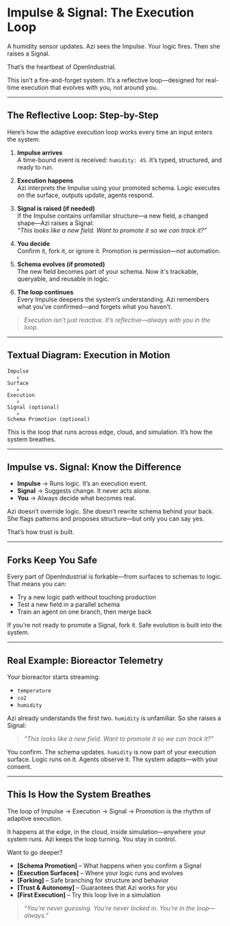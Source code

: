 # Impulse & Signal: The Execution Loop

A humidity sensor updates. Azi sees the Impulse. Your logic fires. Then she raises a Signal.

That’s the heartbeat of OpenIndustrial.

This isn’t a fire-and-forget system. It’s a reflective loop—designed for real-time execution that evolves with you, not around you.

---

## The Reflective Loop: Step-by-Step

Here’s how the adaptive execution loop works every time an input enters the system:

1. **Impulse arrives**  
   A time-bound event is received: `humidity: 45`. It’s typed, structured, and ready to run.

2. **Execution happens**  
   Azi interprets the Impulse using your promoted schema. Logic executes on the surface, outputs update, agents respond.

3. **Signal is raised (if needed)**  
   If the Impulse contains unfamiliar structure—a new field, a changed shape—Azi raises a Signal:  
   _“This looks like a new field. Want to promote it so we can track it?”_

4. **You decide**  
   Confirm it, fork it, or ignore it. Promotion is permission—not automation.

5. **Schema evolves (if promoted)**  
   The new field becomes part of your schema. Now it's trackable, queryable, and reusable in logic.

6. **The loop continues**  
   Every Impulse deepens the system’s understanding. Azi remembers what you’ve confirmed—and forgets what you haven’t.

> _Execution isn’t just reactive. It’s reflective—always with you in the loop._

---

## Textual Diagram: Execution in Motion

```
Impulse
   ↓
Surface
   ↓
Execution
   ↓
Signal (optional)
   ↓
Schema Promotion (optional)
```

This is the loop that runs across edge, cloud, and simulation.
It’s how the system breathes.

---

## Impulse vs. Signal: Know the Difference

- **Impulse** → Runs logic. It’s an execution event.
- **Signal** → Suggests change. It never acts alone.
- **You** → Always decide what becomes real.

Azi doesn’t override logic. She doesn’t rewrite schema behind your back. She flags patterns and proposes structure—but only you can say yes.

That’s how trust is built.

---

## Forks Keep You Safe

Every part of OpenIndustrial is forkable—from surfaces to schemas to logic. That means you can:

- Try a new logic path without touching production
- Test a new field in a parallel schema
- Train an agent on one branch, then merge back

If you’re not ready to promote a Signal, fork it. Safe evolution is built into the system.

---

## Real Example: Bioreactor Telemetry

Your bioreactor starts streaming:

- `temperature`
- `co2`
- `humidity`

Azi already understands the first two. `humidity` is unfamiliar. So she raises a Signal:

> _“This looks like a new field. Want to promote it so we can track it?”_

You confirm. The schema updates. `humidity` is now part of your execution surface. Logic runs on it. Agents observe it. The system adapts—with your consent.

---

## This Is How the System Breathes

The loop of Impulse → Execution → Signal → Promotion is the rhythm of adaptive execution.

It happens at the edge, in the cloud, inside simulation—anywhere your system runs. Azi keeps the loop turning. You stay in control.

Want to go deeper?
- **[Schema Promotion]** – What happens when you confirm a Signal
- **[Execution Surfaces]** – Where your logic runs and evolves
- **[Forking]** – Safe branching for structure and behavior
- **[Trust & Autonomy]** – Guarantees that Azi works for you
- **[First Execution]** – Try this loop live in a simulation

> _“You’re never guessing. You’re never locked in. You’re in the loop—always.”_

